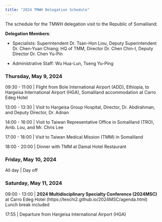 ```yaml
---
title: "2024 TMWH Delegation Schedule"
---
```


The schedule for the TMWH delegation visit to the Republic of Somaliland:

**Delegation Members**:

- Specialists: Superintendent Dr. Tsan-Hon Liou, Deputy Superintendent Dr. Chen-Yuan Chiang; HQ of TMM, Director Dr. Chen Chin-I, Deputy Director Dr. Chen Yu-Pin

- Administrative Staff: Wu Hua-Lun, Tseng Yu-Ping


### Thursday, May 9, 2024

09:30 - 11:00 | Flight from Bole International Airport (ADD), Ethiopia, to Hargeisa International Airport (HGA), Somaliland
accommodation at Carro Edeg Hotel

13:00 - 13:30 | Visit to Hargeisa Group Hospital, Director, Dr. Abdirahman, and Deputy Director, Dr. Adnan
               
14:00 - 16:00 | Visit to Taiwan Representative Office in Somaliland (TRO), Amb. Lou, and Mr. Chris Lee

17:00 - 18:00 | Visit to Taiwan Medical Mission (TMM) in Somaliland

18:00 - 20:00 | Dinner with TMM at Damal Hotel Restaurant


### Friday, May 10, 2024

All day        | Day off



### Saturday, May 11, 2024

09:00 - 13:00 | **2024 Multidisciplinary Specialty Conference (2024MSC)** at Carro Edeg Hotel (https://texchi2.github.io/2024MSC/agenda.html)
               Lunch break included
               
17:55         | Departure from Hargeisa International Airport (HGA)
